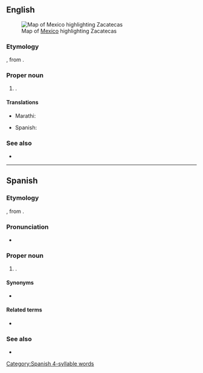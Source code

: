 ==English==
[[File:Mexico_map,_MX-ZAC.svg|thumb|Map of [[Mexico]] highlighting Zacatecas]]

===Etymology===
{{der|en|nah|zacatecah|zacatēcah|people of the place of grass}}, from {{m|nah|zacatl||grass}}.

===Proper noun===
{{en-proper noun}}

# {{place|en|state|c/Mexico}}.

====Translations====
{{trans-top|state of Mexico}}
* Marathi: {{t|mr|जाकातेकास|n}}
{{trans-mid}}
* Spanish: {{t+|es|Zacatecas|m}}
{{trans-bottom}}

===See also===
* {{pedialite}}

----

==Spanish==

===Etymology===
{{etyl|nah|es}} {{m|nah|zacatecah|zacatēcah|people of the place of grass}}, from {{m|nah|zacatl||grass}}.

===Pronunciation===
* {{es-IPA}}

===Proper noun===
{{es-proper noun|m}}

# {{place|es|state|c/Mexico}}.

====Synonyms====
* {{l|es|ZA}} {{qualifier|abbreviation}}

====Related terms====
* {{l|es|zacatecano}}

===See also===
* {{pedialite|lang=es}}

[[Category:Spanish 4-syllable words]]
